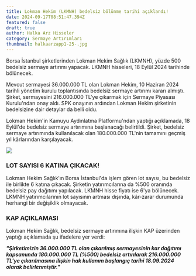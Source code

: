 ```yaml
---
title: Lokman Hekim (LKMNH) bedelsiz bölünme tarihi açıklandı!
date: 2024-09-17T08:51:47.394Z
featured: false
draft: true
author: Halka Arz Hisseler
category: Sermaye Artırımları
thumbnail: halkaarzapp1-25-.jpg
---
```

Borsa İstanbul şirketlerinden Lokman Hekim Sağlık (LKMNH), yüzde 500 bedelsiz sermaye artırımı yapacak. LKMNH hisseleri, 18 Eylül 2024 tarihinde bölünecek.

Mevcut sermayesi 36.000.000 TL olan Lokman Hekim, 10 Haziran 2024 tarihli yönetim kurulu toplantısında bedelsiz sermaye artırımı kararı almıştı. Şirket, sermayesini 216.000.000 TL'ye çıkarmak için Sermaye Piyasası Kurulu'ndan onay aldı. SPK onayının ardından Lokman Hekim şirketinin bedelsizine dair detaylar da belli oldu.

Lokman Hekim'in Kamuyu Aydınlatma Platformu'ndan yaptığı açıklamada, 18 Eylül'de bedelsiz sermaye artırımına başlanacağı belirtildi. Şirket, bedelsiz sermaye artırımında kullanılacak olan 180.000.000 TL'nin tamamını geçmiş yıl kârlarından karşılayacak.

![](lkmnhtarih.jpg)

### **LOT SAYISI 6 KATINA ÇIKACAK!**

Lokman Hekim Sağlık'ın Borsa İstanbul'da işlem gören lot sayısı, bu bedelsiz ile birlikte 6 katına çıkacak. Şirketin yatırımcılarına da %500 oranında bedelsiz pay dağıtımı yapılacak. LKMNH hisse fiyatı ise 6'ya bölünecek. LKMNH yatırımcılarının lot sayısının artması dışında, kâr-zarar durumunda herhangi bir değişiklik olmayacak.

### **KAP AÇIKLAMASI**

Lokman Hekim Sağlık, bedelsiz sermaye artırımına ilişkin KAP üzerinden yaptığı açıklamada şu ifadelere yer verdi:

***"Şirketimizin 36.000.000 TL olan çıkarılmış sermayesinin kar dağıtımı kapsamında 180.000.000 TL (%500) bedelsiz artırılarak 216.000.000 TL'ye çıkarılmasına ilişkin hak kullanım başlangıç tarihi 18.09.2024 olarak belirlenmiştir."***